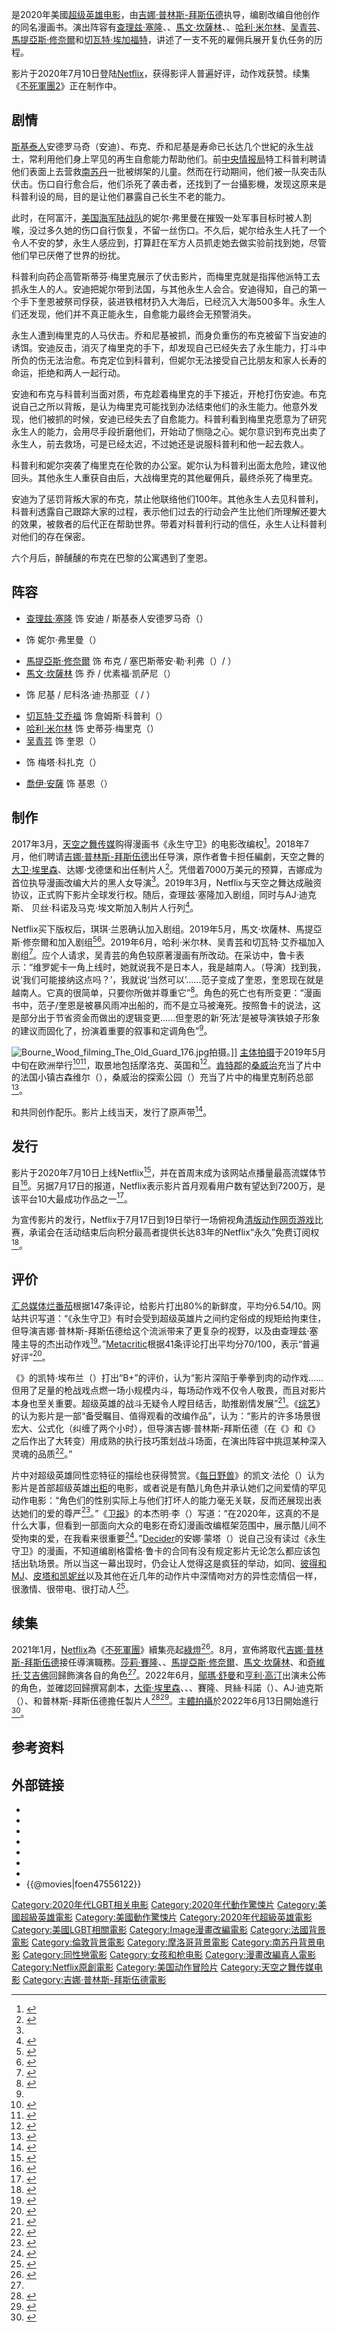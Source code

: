 {{NoteTA
|G1=Movie
|G2=Show
|G3=People
|1=zh-cn:萨里郡; zh-hk:舒梨郡; zh-tw:薩里郡;
}}
{{Infobox film
| name           = 永生守卫
| original_name = {{lang|en|''The Old Guard''}}
| image          = File:The_Old_Guard_2020_film_poster.png
| caption        = 官方发行海报
| director       = [[吉娜·普林斯-拜斯伍德|吉娜·普林斯-拜斯伍德]]
| producer       = {{Plainlist|
* [[大卫·埃里森|大卫·埃里森]]
* 达娜·戈德堡（{{lang|en|Dana Goldberg}}）
* {{tsl|en|Don Granger|唐·格兰杰}}
* [[查理兹·塞隆|查理兹·塞隆]]
* AJ·迪克斯（{{lang|en|AJ Dix}}）
* 贝丝·科诺（{{lang|en|Beth Kono}}）
* 马克·埃文斯（{{lang|en|Marc Evans}}）
}}
| screenplay         = {{tsl|en|Greg Rucka|格雷格·鲁卡}}
| based_on       = {{based on|永生守卫|格雷格·鲁卡<br />{{tsl|en|Leandro Fernández (artist)|莱安德罗·费尔南德斯}}}}
| starring       = {{Plainlist|
* [[查理兹·塞隆|查理兹·塞隆]]
* {{tsl|en|KiKi Layne|琪琪·兰恩}}
* [[馬文·坎薩林|馬文·坎薩林]]
* {{tsl|en|Luca Marinelli|卢卡·马里内利}}
* [[哈利·米尔林|哈利·米尔林]]
* [[吴青芸|吴青芸]]
* [[馬提亞斯·修奈爾|馬提亞斯·修奈爾]]
* [[切瓦特·艾乔福|切瓦特·艾乔福]]
}}
| music          = {{Plainlist|
* {{tsl|en|Volker Bertelmann|沃尔克·贝特尔曼}}
* {{tsl|en|Dustin O'Halloran|达斯汀·欧哈兰}}
}}
| cinematography = {{plainlist|
* {{tsl|en|Tami Reiker|塔米·瑞克}}
* {{tsl|en|Barry Ackroyd|巴里·阿克罗伊德}}
}}
| editing        = {{tsl|en|Terilyn A. Shropshire|泰瑞琳·什罗普郡}}
| studio         = {{Plainlist|
* [[天空之舞传媒|天空之舞传媒]]
* {{tsl|en|Denver and Delilah Productions|丹佛和大丽花制作公司}}
* Marc Evans Productions
}}
| distributor    = [[Netflix|Netflix]]
| released       = {{Film date|2020|7|10|全球}}
| runtime        = 125分钟<ref>{{cite web|url=https://www.netflix.com/Title/81038963|title=The Old Guard|website=Netflix|accessdate=2020-07-10|archive-url=https://web.archive.org/web/20200710115226/https://www.netflix.com/title/81038963|archive-date=2020-07-10|dead-url=no}}</ref>
| country        = {{美國電影產地}}
| language       = 英语
| budget         = 7000万美元<ref>{{Cite web|url=https://www.nytimes.com/2020/07/10/movies/the-old-guard-gina-prince-bythewood.html|title=Gina Prince-Bythewood Made a Summer Blockbuster. It’s About Time.|date=2020-07-10|author=Kyle Buchanan|website=[[纽约时报|The New York Times]]|access-date=2020-07-11|archive-url=https://web.archive.org/web/20200710212717/https://www.nytimes.com/2020/07/10/movies/the-old-guard-gina-prince-bythewood.html|archive-date=2020-07-10|dead-url=no}}</ref><ref name=DeadlineBudget>{{Cite web |url= https://deadline.com/2020/07/the-old-guard-gina-prince-bythewood-director-interview-1202980068/ |title= ‘The Old Guard’ Director Gina Prince-Bythewood On Being The First Black Woman To Tackle A Big-Budget Comic Book Movie: “I Wanted My Shot” – Deadline Q&A |date= 2020-07-10 |author= Amanda N'Duka |website= [[Deadline_Hollywood|Deadline Hollywood]] |access-date= 2020-07-11 |archive-url= https://web.archive.org/web/20200711003240/https://deadline.com/2020/07/the-old-guard-gina-prince-bythewood-director-interview-1202980068/ |archive-date= 2020-07-11 |dead-url= no }}</ref><ref>{{Cite web |url= https://www.forbes.com/sites/scottmendelson/2020/07/11/old-guard-netflix-charlize-theron-fantastic-four-artemis-fowl-jem/ |title= Charlize Theron’s ‘The Old Guard,’ Currently Netflix’s Most-Watched Movie, Is Yet Another Franchise-Starter That Feels Like A TV Pilot |date= 2020-07-11 |author= Scott Mendelson |website= Forbes |access-date= 2020-07-11 |archive-url= https://web.archive.org/web/20200711180725/https://www.forbes.com/sites/scottmendelson/2020/07/11/old-guard-netflix-charlize-theron-fantastic-four-artemis-fowl-jem/ |archive-date= 2020-07-11 |dead-url= no }}</ref>
| preceded_by = 
| followed_by = 《[[不死軍團2|不死軍團2]]》
| cn_name     = 永生守卫
| hk_name     = 不死軍團
| tw_name     = 不死軍團
}} 

{{作品名称|name=''The Old Guard''|cn=永生守卫|hk=不死軍團|equiv-tw=hk}}是2020年美國[[超级英雄电影|超级英雄电影]]，由[[吉娜·普林斯-拜斯伍德|吉娜·普林斯-拜斯伍德]]执导，编剧{{tsl|en|Greg Rucka|格雷格·鲁卡}}改编自他创作的同名漫画书。演出阵容有[[查理兹·塞隆|查理兹·塞隆]]、{{tsl|en|KiKi Layne|琪琪·兰恩}}、[[馬文·坎薩林|馬文·坎薩林]]、{{tsl|en|Luca Marinelli|卢卡·马里内利}}、[[哈利·米尔林|哈利·米尔林]]、[[吴青芸|吴青芸]]、[[馬提亞斯·修奈爾|馬提亞斯·修奈爾]]和[[切瓦特·埃加福特|切瓦特·埃加福特]]，讲述了一支不死的雇佣兵展开复仇任务的历程。

影片于2020年7月10日登陆[[Netflix|Netflix]]，获得影评人普遍好评，动作戏获赞。续集《[[不死軍團2|不死軍團2]]》正在制作中。

== 剧情 ==
[[斯基泰人|斯基泰人]]安德罗马奇（安迪）、布克、乔和尼基是寿命已长达几个世紀的永生战士，常利用他们身上罕见的再生自愈能力帮助他们。前[[中央情报局|中央情报局]]特工科普利聘请他们表面上去营救[[南苏丹|南苏丹]]一批被绑架的儿童。然而在行动期间，他们被一队突击队伏击。伤口自行愈合后，他们杀死了袭击者，还找到了一台攝影機，发现这原来是科普利设的局，目的是让他们暴露自己长生不老的能力。

此时，在阿富汗，[[美国海军陆战队|美国海军陆战队]]的妮尔·弗里曼在摧毁一处军事目标时被人割喉，没过多久她的伤口自行恢复，不留一丝伤口。不久后，妮尔给永生人托了一个令人不安的梦，永生人感应到，打算赶在军方人员抓走她去做实验前找到她，尽管他们早已厌倦了世界的纷扰。

科普利向药企高管斯蒂芬·梅里克展示了伏击影片，而梅里克就是指挥他派特工去抓永生人的人。安迪把妮尔带到法国，与其他永生人会合。安迪得知，自己的第一个手下奎恩被祭司俘获，装进铁棺材扔入大海后，已经沉入大海500多年。永生人们还发现，他们并不真正能永生，自愈能力最终会无预警消失。

永生人遭到梅里克的人马伏击。乔和尼基被抓，而身负重伤的布克被留下当安迪的诱饵。安迪反击，消灭了梅里克的手下，却发现自己已经失去了永生能力，打斗中所负的伤无法治愈。布克定位到科普利，但妮尔无法接受自己比朋友和家人长寿的命运，拒绝和两人一起行动。

安迪和布克与科普利当面对质，布克趁着梅里克的手下接近，开枪打伤安迪。布克说自己之所以背叛，是认为梅里克可能找到办法结束他们的永生能力。他意外发现，他们被抓的时候，安迪已经失去了自愈能力。科普利看到梅里克愿意为了研究永生人的能力，会用尽手段折磨他们，开始动了恻隐之心。妮尔意识到布克出卖了永生人，前去救场，可是已经太迟，不过她还是说服科普利和他一起去救人。

科普利和妮尔突袭了梅里克在伦敦的办公室。妮尔认为科普利出面太危险，建议他回头。其他永生人重获自由后，大战梅里克的其他雇佣兵，最终杀死了梅里克。

安迪为了惩罚背叛大家的布克，禁止他联络他们100年。其他永生人去见科普利，科普利透露自己跟踪大家的过程，表示他们过去的行动会产生比他们所理解还要大的效果，被救者的后代正在帮助世界。带着对科普利行动的信任，永生人让科普利对他们的存在保密。

六个月后，醉醺醺的布克在巴黎的公寓遇到了奎恩。

== 阵容 ==
* [[查理兹·塞隆|查理兹·塞隆]] 饰 安迪 / 斯基泰人安德罗马奇（{{lang|en|Andy / Andromache of Scythia}}）
* {{tsl|en|KiKi Layne|琪琪·兰恩}} 饰 妮尔·弗里曼（{{lang|en|Nile Freeman}}）
* [[馬提亞斯·修奈爾|馬提亞斯·修奈爾]] 饰 布克 / 塞巴斯蒂安·勒·利弗（{{lang|en|Booker}}）/ {{lang|fr|Sebastian Le Livre}}）
* [[馬文·坎薩林|馬文·坎薩林]] 饰 乔 / 优素福·凯萨尼（{{lang|en|Joe / Yusuf Al-Kaysani}}）
* {{tsl|en|Luca Marinelli|卢卡·马里内利}} 饰 尼基 / 尼科洛·迪·热那亚（{{lang|en|Nicky}} / {{lang|it|Nicolo di Genova}}）
* [[切瓦特·艾乔福|切瓦特·艾乔福]] 饰 詹姆斯·科普利（{{lang|en|James Copley}}）
* [[哈利·米尔林|哈利·米尔林]] 饰 史蒂芬·梅里克（{{lang|en|Steven Merrick}}）
* [[吴青芸|吴青芸]] 饰 奎恩（{{lang|en|Quynh}}）
* {{tsl|en|Anamaria Marinca|安娜玛丽亚·玛琳卡}} 饰 梅塔·科扎克（{{lang|en|Dr. Meta Kozak}}）
* [[喬伊·安薩|喬伊·安薩]] 饰 基恩（{{lang|en|Keane}}）

== 制作 ==
2017年3月，[[天空之舞传媒|天空之舞传媒]]购得漫画书《永生守卫》的电影改编权<ref>{{Cite web|url=https://www.hollywoodreporter.com/heat-vision/skydance-picks-up-rights-greg-rucka-comic-old-guard-990567/|title=Skydance Picks Up Rights to Greg Rucka Comic 'Old Guard' (Exclusive)|date=2017-03-31|website=The Hollywood Reporter|language=en|access-date=2017-04-01|archive-url=https://web.archive.org/web/20170401041049/http://www.hollywoodreporter.com/heat-vision/skydance-picks-up-rights-greg-rucka-comic-old-guard-990567|archive-date=2017-04-01|dead-url=no}}</ref>。2018年7月，他们聘请[[吉娜·普林斯-拜斯伍德|吉娜·普林斯-拜斯伍德]]出任导演，原作者鲁卡担任編劇，天空之舞的[[大卫·埃里森|大卫·埃里森]]、达娜·戈德堡和{{tsl|en|Don Granger|唐·格兰杰}}出任制片人<ref>{{Cite web|url=https://variety.com/2018/film/news/gina-prince-blythewood-directing-skydance-the-old-guard-1202884404/|title=Gina Prince-Bythewood to Direct 'The Old Guard' for Skydance|date=2018-07-25|website=Deadline|language=en|access-date=2018-07-25|archive-url=https://web.archive.org/web/20180725221745/https://variety.com/2018/film/news/gina-prince-blythewood-directing-skydance-the-old-guard-1202884404/|archive-date=2018-07-25|dead-url=no}}</ref>。凭借着7000万美元的预算，吉娜成为首位执导漫画改编大片的黑人女导演<ref name=DeadlineBudget/>。2019年3月，Netflix与天空之舞达成融资协议，正式购下影片全球发行权。随后，查理兹·塞隆加入剧组，同时与AJ·迪克斯、 贝丝·科诺及马克·埃文斯加入制片人行列<ref>{{Cite web|url=https://deadline.com/2019/02/charlize-theron-netflix-the-old-guard-movie-1202561033/|title=Charlize Theron & KiKi Layne Comic Book Action Feature ‘The Old Guard’ Lands At Netflix|date=2019-02-21|website=Deadline|language=en|access-date=2019-04-09|archive-url=https://web.archive.org/web/20191030135142/https://deadline.com/2019/02/charlize-theron-netflix-the-old-guard-movie-1202561033/|archive-date=2019-10-30|dead-url=no}}</ref>。

Netflix买下版权后，琪琪·兰恩确认加入剧组。2019年5月，馬文·坎薩林、馬提亞斯·修奈爾和{{tsl|en|Luca Marinelli|卢卡·马里内利}}加入剧组<ref>{{cite web|url=https://www.hollywoodreporter.com/heat-vision/aladdins-jafar-marwan-kenzari-joins-charlize-theron-old-guard-1214007|title=Jafar Actor Marwan Kenzari Joins Charlize Theron in Action Thriller 'Old Guard' (Exclusive)|website=The Hollywood Reporter|first=Borys|last=Kit|date=2019-05-28|accessdate=2019-05-28|archive-url=https://web.archive.org/web/20190528213229/https://www.hollywoodreporter.com/heat-vision/aladdins-jafar-marwan-kenzari-joins-charlize-theron-old-guard-1214007|archive-date=2019-05-28|dead-url=no}}</ref><ref>{{cite web|url=https://www.hollywoodreporter.com/heat-vision/matthias-schoenaerts-luca-marinelli-star-action-thriller-old-guard-1214761|title=Matthias Schoenaerts, Luca Marinelli Board Charlize Theron Action Thriller 'The Old Guard'|website=The Hollywood Reporter|first=Borys|last=Kit|date=2019-05-31|accessdate=2019-05-31|archive-url=https://web.archive.org/web/20190531132907/https://www.hollywoodreporter.com/heat-vision/matthias-schoenaerts-luca-marinelli-star-action-thriller-old-guard-1214761|archive-date=2019-05-31|dead-url=no}}</ref>。2019年6月，哈利·米尔林、吴青芸和切瓦特·艾乔福加入剧组<ref>{{cite web|url=https://deadline.com/2019/06/the-old-guard-chiwetel-ejiofor-harry-melling-veronica-ngo-join-netflix-skydance-medias-action-fantasy-1202636108/|title=‘The Old Guard’: Chiwetel Ejiofor, Harry Melling & Veronica Ngo Join Netflix & Skydance Media’s Action-Fantasy|website=Deadline Hollywood|first=Andreas|last=Wiseman|date=2019-06-21|accessdate=2019-06-21|archive-url=https://web.archive.org/web/20190621135120/https://deadline.com/2019/06/the-old-guard-chiwetel-ejiofor-harry-melling-veronica-ngo-join-netflix-skydance-medias-action-fantasy-1202636108/|archive-date=2019-06-21|dead-url=no}}</ref>。应个人请求，吴青芸的角色较原著漫画有所改动。在采访中，鲁卡表示：“维罗妮卡一角上线时，她就说我不是日本人，我是越南人。（导演）找到我，说‘我们可能接纳这点吗？’，我就说‘当然可以’......范子变成了奎恩，奎恩现在就是越南人。它真的很简单，只要你所做并尊重它”<ref name=":0">{{Cite web|last=Polo|first=Susana|date=July 10, 2020|title=Netflix’s Old Guard ends with setup for a devastating sequel, says the comic’s creator|url=https://www.polygon.com/2020/7/10/21317953/netflix-the-old-guard-charlize-theron-quinn-sequel-final-scene-credits-scene-comic-origins|access-date=2020-07-13|website=Polygon|language=en|archive-url=https://web.archive.org/web/20200712214410/https://www.polygon.com/2020/7/10/21317953/netflix-the-old-guard-charlize-theron-quinn-sequel-final-scene-credits-scene-comic-origins|archive-date=2020-07-12}}</ref>。角色的死亡也有所变更：“漫画书中，范子/奎恩是被暴风雨冲出船的，而不是立马被淹死。按照鲁卡的说法，这是部分出于节省资金而做出的逻辑变更......但奎恩的新‘死法’是被导演铁娘子形象的建议而固化了，扮演着重要的叙事和定调角色”<ref name=":0" />。

[[File:Bourne_Wood_filming_The_Old_Guard_176.jpg|thumb]]{{le|伯恩林|Bourne Wood}}拍摄。]]
[[主体拍摄|主体拍摄]]于2019年5月中旬在欧洲举行<ref>{{cite web|title=‘THE OLD GUARD’ WILL BEGIN FILMING IN EUROPE IN MID-MAY|url=https://thegww.com/exclusive-the-old-guard-will-begin-filming-in-europe-in-mid-may/|work=Geeks Worldwide|accessdate=2019-02-25|archive-url=https://web.archive.org/web/20190427110107/https://thegww.com/exclusive-the-old-guard-will-begin-filming-in-europe-in-mid-may/|archive-date=2019-04-27|dead-url=yes}}</ref><ref>{{cite web|url=https://www.theknowledgeonline.com/the-knowledge-bulletin/post/2019/05/20/comic-book-movie-the-old-guard-starts-filming|title=Comic book movie The Old Guard filming|website=TheKnowledgeOnline.com|first=Nick|last=Goundry|date=2019-05-20|accessdate=2019-05-28|archive-url=https://web.archive.org/web/20190528213128/https://www.theknowledgeonline.com/the-knowledge-bulletin/post/2019/05/20/comic-book-movie-the-old-guard-starts-filming|archive-date=2019-05-28|dead-url=yes}}</ref>，取景地包括摩洛克、英国和{{tsl|en|Shepperton Studios|谢珀顿制片厂}}<ref name="HN_Entertainment">{{cite web |title=EXCLUSIVE: Netflix’s Comic Book Film ‘The Old Guard’ Starring Charlize Theron Confirmed To Shoot At Shepperton Studios |url=https://hnentertainment.co/exclusive-netflixs-comic-book-film-the-old-guard-starring-charlize-theron-confirmed-to-shoot-at-shepperton-studios/ |website=HN Entertainment |publisher=Hybrid Network LLC |author1=Marc, Christopher |date=2019-03-08 |access-date=2020-07-18 |archive-url=https://web.archive.org/web/20191009000757/https://hnentertainment.co/exclusive-netflixs-comic-book-film-the-old-guard-starring-charlize-theron-confirmed-to-shoot-at-shepperton-studios/ |archive-date=2019-10-09 }}</ref>。[[肯特郡|肯特郡]]的[[桑威治_(肯特郡)|桑威治]]充当了片中的法国小镇古森维尔（{{lang|en|Goussainville}}），桑威治的探索公园（{{lang|en|Discovery Park}}）充当了片中的梅里克制药总部<ref>{{Cite web|date=2020-07-02|title=The Old Guard (2020)|publisher=Kent Film Office|url=https://kentfilmoffice.co.uk/filmed-in-kent/2020/07/the-old-guard-2020/|archive-url=https://web.archive.org/web/20200714110611/https://kentfilmoffice.co.uk/filmed-in-kent/2020/07/the-old-guard-2020/|archive-date=2020-07-14|access-date=}}</ref>。

{{tsl|en|Volker Bertelmann|沃尔克·贝特尔曼}}和{{tsl|en|Dustin O'Halloran|达斯汀·欧哈兰}}共同创作配乐。影片上线当天，{{le|湖岸唱片|Lakeshore Records}}发行了原声带<ref>{{cite web|url=https://collider.com/the-old-guard-score-soundtrack-listen-volker-bertelmann-dustin-ohalloran/|title=Exclusive: Listen to a Track from Netflix's 'The Old Guard' Score by Volker Bertelmann and Dustin O’Halloran|date=2020-06-26|publisher=Collider|accessdate=2020-06-26|archive-url=https://web.archive.org/web/20200626204646/https://collider.com/the-old-guard-score-soundtrack-listen-volker-bertelmann-dustin-ohalloran/|archive-date=2020-06-26|dead-url=no}}</ref>。

==发行==
影片于2020年7月10日上线Netflix<ref>{{cite web|url=https://www.vanityfair.com/hollywood/2020/05/first-look-at-charlize-theron-immortal-warrior-in-the-old-guard|title=First Look at Charlize Theron’s Immortal Warrior in The Old Guard|website=Vanity Fair|first=Anthony|last=Breznican|date=2020-05-07|accessdate=2020-05-07|archive-url=https://web.archive.org/web/20200612230535/https://www.vanityfair.com/hollywood/2020/05/first-look-at-charlize-theron-immortal-warrior-in-the-old-guard|archive-date=2020-06-12|dead-url=no}}</ref>，并在首周末成为该网站点播量最高流媒体节目<ref>{{Cite web |title= Weekend Box Office: The Most-Watched Movies At Home (And In Drive-In Theaters) Over The Weekend |url= https://uproxx.com/movies/empire-strikes-back-old-guard-box-office-outpost/ |last= Rowles |first= Dustin |website= Uproxx |date= 2020-07-12 |access-date= 2020-07-12 |archive-date= 2020-07-12 |archive-url= https://web.archive.org/web/20200712180950/https://uproxx.com/movies/empire-strikes-back-old-guard-box-office-outpost/ |dead-url= no }}</ref>。另据7月17日的报道，Netflix表示影片首月观看用户数有望达到7200万，是该平台10大最成功作品之一<ref name=D'Alessandro-July2020>{{Cite web |title= Charlize Theron Netflix Movie ‘The Old Guard’ Heading To 72M Households To Rank Among Streamer’s 10 Most Popular Pics |url= https://deadline.com/2020/07/charlize-theron-netflix-movie-the-old-guard-record-viewership-top-10-netflix-movies-1202988858/ |last= D'Alessandro |first= Anthony |website= Deadline Hollywood |date= 2020-07-17 |access-date= 2020-07-18 |archive-date= 2020-12-25 |archive-url= https://web.archive.org/web/20201225234133/https://deadline.com/2020/07/charlize-theron-netflix-movie-the-old-guard-record-viewership-top-10-netflix-movies-1202988858/ |dead-url= no }}</ref>。

为宣传影片的发行，Netflix于7月17日到19日举行一场俯视角[[清版动作游戏|清版动作]][[网页游戏|网页游戏]]比赛，承诺会在活动结束后向积分最高者提供长达83年的Netflix“永久”免费订阅权<ref>{{cite web |last1=Moon |first1=Mariella |title=Netflix's 'Old Guard' video game contest promises an 83-year subscription |url=https://www.engadget.com/netflix-old-guard-video-game-contest-075037460.html |website=Engadget |accessdate=2020-07-19 |date=2020-07-17 |archive-date=2021-01-29 |archive-url=https://web.archive.org/web/20210129083010/https://www.engadget.com/netflix-old-guard-video-game-contest-075037460.html |dead-url=no }}</ref>。

==评价==
[[汇总媒体|汇总媒体]][[烂番茄|烂番茄]]根据147条评论，给影片打出80%的新鲜度，平均分6.54/10。网站共识写道：“《永生守卫》有时会受到超级英雄片之间约定俗成的规矩给拘束住，但导演吉娜·普林斯-拜斯伍德给这个流派带来了更复杂的视野，以及由查理兹·塞隆主导的杰出动作戏<ref>{{cite web|url=https://www.rottentomatoes.com/m/the_old_guard|title=The Old Guard (2020)|website=Rotten Tomatoes|publisher=Fandango Media|accessdate=2020-07-12|archive-date=2021-03-01|archive-url=https://web.archive.org/web/20210301050617/https://www.rottentomatoes.com/m/the_old_guard|dead-url=no}}</ref>。”[[Metacritic|Metacritic]]根据41条评论打出平均分70/100，表示“普遍好评”<ref>{{cite web|title=The Old Guard Reviews|url=https://www.metacritic.com/movie/the-old-guard|website=Metacritic|accessdate=2020-07-11|archive-url=https://web.archive.org/web/20200711193300/https://www.metacritic.com/movie/the-old-guard|archive-date=2020-07-11|dead-url=no}}</ref>。

《{{le|独立连线|IndieWire}}》的凯特·埃布兰（{{lang|en|Kate Erbland}}）打出“B+”的评价，认为“影片深陷于拳拳到肉的动作戏......但用了足量的枪战戏点燃一场小规模内斗，每场动作戏不仅令人敬畏，而且对影片本身也至关重要。超级英雄的战斗无疑令人瞠目结舌，助推剧情发展”<ref>{{cite news|last1=Erbland|first1=Kate|title=‘The Old Guard’ Review: Gina Prince-Bythewood Delivers Netflix’s Best 2020 Action Movie|url=https://www.indiewire.com/2020/07/the-old-guard-review-gina-prince-bythewood-netflix-1234570629/|accessdate=2020-07-11|work=IndieWire|date=2020-07-03|archive-url=https://web.archive.org/web/20200708073234/https://www.indiewire.com/2020/07/the-old-guard-review-gina-prince-bythewood-netflix-1234570629/|archive-date=2020-07-08|dead-url=no}}</ref>。《[[综艺_(杂志)|综艺]]》的{{tsl|en|Owen Gleiberman|欧文·格里伯曼}}认为影片是一部“备受瞩目、值得观看的改编作品”，认为：“影片的许多场景很宏大、公式化（纠缠了两个小时），但导演吉娜·普林斯-拜斯伍德（在《{{le|爱情和篮球|Love & Basketball}}》和《{{le|蜜蜂的秘密生活|The Secret Life of Bees}}》之后作出了大转变）用成熟的执行技巧策划战斗场面，在演出阵容中挑逗某种深入灵魂的品质<ref>{{cite web |date= 2020-07-03 |last= Gleiberman |first= Owen |title= Charlize Theron in ‘The Old Guard’ on Netflix: Film Review |url= https://variety.com/2020/film/reviews/the-old-guard-review-charlize-theron-chiwetel-ejiofor-1234697693/ |website= Variety |access-date= 2020-07-11 |archive-url= https://web.archive.org/web/20200708060637/https://variety.com/2020/film/reviews/the-old-guard-review-charlize-theron-chiwetel-ejiofor-1234697693/ |archive-date= 2020-07-08 |dead-url= no }}</ref>。”

片中对超级英雄同性恋特征的描绘也获得赞赏。《[[每日野兽|每日野兽]]》的凯文·法伦（{{lang|en|Kevin Fallon}}）认为影片是首部超级英雄[[出柜|出柜]]的电影，或者说是有酷儿角色并承认她们之间爱情的罕见动作电影：“角色们的性别实际上与他们打坏人的能力毫无关联，反而还展现出表达她们的爱的尊严<ref>{{Cite news|last=Fallon|first=Kevin|date=2020-07-13|title=‘The Old Guard’ Finally Gives Us Gay Superheroes|language=en|work=The Daily Beast|url=https://www.thedailybeast.com/netflixs-the-old-guard-finally-gives-us-gay-superheroes-and-its-more-beautiful-than-we-hoped|access-date=2020-07-13|archive-url=https://web.archive.org/web/20200713212142/https://www.thedailybeast.com/netflixs-the-old-guard-finally-gives-us-gay-superheroes-and-its-more-beautiful-than-we-hoped|archive-date=2020-07-13|dead-url=no}}</ref>。”《[[卫报|卫报]]》的本杰明·李（{{lang|en|Benjamin Lee}}）写道：“在2020年，这真的不是什么大事，但看到一部面向大众的电影在奇幻漫画改编框架范围中，展示酷儿间不受拘束的爱，在我看来很重要<ref>{{Cite news|last=Lee|first=Benjamin|date=2020-07-10|title=Finally, a major Hollywood franchise movie with a gay romance|language=en-GB|work=The Guardian|url=https://www.theguardian.com/film/2020/jul/10/the-old-guard-charlize-theron-gay-romance|access-date=2020-07-13|issn=0261-3077|archive-url=https://web.archive.org/web/20200713070420/https://www.theguardian.com/film/2020/jul/10/the-old-guard-charlize-theron-gay-romance|archive-date=2020-07-13|dead-url=no}}</ref>。”[[纽约时报|Decider]]的安娜·蒙塔（{{lang|en|Anna Menta}}）说自己没有读过《永生守卫》的漫画，不知道编剧格雷格·鲁卡的合同有没有规定影片无论怎么都应该包括出轨场景。所以当这一幕出现时，仍会让人觉得这是疯狂的举动，如同{{le|索罗家族|Solo family|韩和莱娅}}、[[蜘蛛侠|彼得和MJ]]、[[饥饿游戏三部曲|皮塔和凯妮丝]]以及其他在近几年的动作片中深情吻对方的异性恋情侣一样，很激情、很带电、很打动人<ref>{{Cite web|last=Menta|first=Anna|date=2020-07-13|title=‘The Old Guard’ Kiss Is The LGBT Representation Action Movies Need|url=https://decider.com/2020/07/13/the-old-guard-joe-nicky-kiss-netflix/|dead-url=no|archive-url=https://web.archive.org/web/20200714010953/https://decider.com/2020/07/13/the-old-guard-joe-nicky-kiss-netflix/|archive-date=2020-07-14|access-date=2020-07-13|website=Decider|language=en-US}}</ref>。

== 续集 ==
{{main|不死軍團2}}
2021年1月，[[Netflix|Netflix]]為《[[不死軍團|不死軍團]]》續集亮起[[綠燈_(電影製作)|綠燈]]<ref name="Netflix">{{Cite web|last=Kroll|first=Justin|date=2021-08-26|url=https://deadline.com/2021/08/the-old-guard-2-netflix-skydance-victoria-mahoney-direct-charlize-theron-kiki-layne-1234822323/|title='The Old Guard 2': Netflix And Skydance Tap Victoria Mahoney To Direct Next Installment As Charlize Theron And KiKi Layne Close Deals To Return|website=Deadline Hollywood|access-date=2022-06-13}}</ref>。8月，宣佈{{le|維多莉亞·馬奧尼|Victoria Mahoney}}將取代[[吉娜·普林斯-拜斯伍德|吉娜·普林斯-拜斯伍德]]接任導演職務。[[莎莉·賽隆|莎莉·賽隆]]、{{le|琪琪·蘭恩|KiKi Layne}}、[[馬提亞斯·修奈爾|馬提亞斯·修奈爾]]、[[馬文·坎薩林|馬文·坎薩林]]、{{le|路卡·馬林內利|Luca Marinelli}}和[[奇維托·艾吉佛|奇維托·艾吉佛]]回歸飾演各自的角色<ref name="Netflix" />。2022年6月，[[鄔瑪·舒曼|鄔瑪·舒曼]]和[[亨利·高汀|亨利·高汀]]出演未公佈的角色，並確認{{le|格雷格·鲁卡|Greg Rucka}}回歸撰寫劇本，[[大衛·埃里森|大衛·埃里森]]、{{le|達娜·戈德堡|Dana Goldberg}}、{{le|唐·格蘭傑|Don Granger}}、賽隆、貝絲·科諾（{{lang|en|Beth Kono}}）、AJ·迪克斯（{{lang|en|AJ Dix}}）、{{le|馬克·埃文斯|Marc Evans}}和普林斯-拜斯伍德擔任製片人<ref>{{Cite web|last=Kit|first=Borys|date=2022-06-10|url=https://www.hollywoodreporter.com/movies/movie-news/old-guard-2-cast-uma-thurman-henry-golding-1235162990/|title=Uma Thurman, Henry Golding Join Charlize Theron in 'The Old Guard 2'|website=The Hollywood Reporter|access-date=2022-06-13}}</ref><ref>{{Cite web|last=Grobar|first=Matt|date=2022-06-10|url=https://deadline.com/2022/06/the-old-guard-2-uma-thurman-henry-golding-join-netflix-sequel-1235042856/|title=‘The Old Guard 2’: Uma Thurman, Henry Golding Join Victoria Mahoney’s Sequel For Netflix And Skydance|website=Deadline Hollywood|access-date=2022-06-13}}</ref>。[[主體拍攝|主體拍攝]]於2022年6月13日開始進行<ref>{{Cite tweet|user=victoriamahoney|number=1536346364228931586|title=Day1: #TheOldGuard2 / #TheOldGuard  XV|date=2022-06-13|accessdate=2022-06-14}}</ref>。

== 参考资料 ==
{{Reflist|2}}

== 外部链接 ==
* {{IMDb title}}
* {{Rotten tomatoes}}
* {{Metacritic}}
* {{amg title}}
* {{Watch on Netflix}}
* {{Douban}}
* {{Mtime}}
* {{@movies|foen47556122}}

{{Netflix已上映電影與紀錄片}}
{{吉娜·普林斯-拜斯伍德}}
{{DEFAULTSORT:Old Guard}}
[[Category:2020年代LGBT相关电影|Category:2020年代LGBT相关电影]]
[[Category:2020年代動作驚悚片|Category:2020年代動作驚悚片]]
[[Category:美國超級英雄電影|Category:美國超級英雄電影]]
[[Category:美國動作驚悚片|Category:美國動作驚悚片]]
[[Category:2020年代超級英雄電影|Category:2020年代超級英雄電影]]
[[Category:美國LGBT相關電影|Category:美國LGBT相關電影]]
[[Category:Image漫畫改編電影|Category:Image漫畫改編電影]]
[[Category:法國背景電影|Category:法國背景電影]]
[[Category:倫敦背景電影|Category:倫敦背景電影]]
[[Category:摩洛哥背景電影|Category:摩洛哥背景電影]]
[[Category:南苏丹背景电影|Category:南苏丹背景电影]]
[[Category:同性戀電影|Category:同性戀電影]]
[[Category:女孩和枪电影|Category:女孩和枪电影]]
[[Category:漫畫改編真人電影|Category:漫畫改編真人電影]]
[[Category:Netflix原創電影|Category:Netflix原創電影]]
[[Category:美国动作冒险片|Category:美国动作冒险片]]
[[Category:天空之舞传媒电影|Category:天空之舞传媒电影]]
[[Category:吉娜·普林斯-拜斯伍德電影|Category:吉娜·普林斯-拜斯伍德電影]]